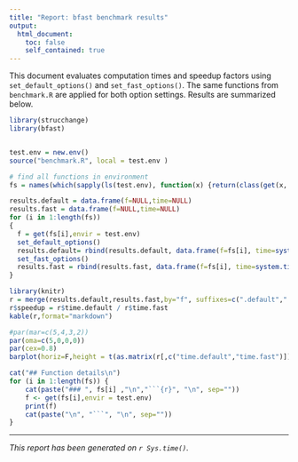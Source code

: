 ```yaml
---
title: "Report: bfast benchmark results"
output:
  html_document:
    toc: false
    self_contained: true
---
```


This document evaluates computation times and speedup factors using `set_default_options()` and `set_fast_options()`. The same functions from `benchmark.R` are applied for both option settings. Results are summarized below.


```r
library(strucchange)
library(bfast)


test.env = new.env()
source("benchmark.R", local = test.env )

# find all functions in environment
fs = names(which(sapply(ls(test.env), function(x) {return(class(get(x, envir = test.env)))}) == "function"))

results.default = data.frame(f=NULL,time=NULL)
results.fast = data.frame(f=NULL,time=NULL)
for (i in 1:length(fs))
{
  f = get(fs[i],envir = test.env)
  set_default_options()
  results.default= rbind(results.default, data.frame(f=fs[i], time=system.time(f())[3], row.names = NULL))
  set_fast_options()
  results.fast = rbind(results.fast, data.frame(f=fs[i], time=system.time(f())[3], row.names = NULL))
}
```

```r
library(knitr)
r = merge(results.default,results.fast,by="f", suffixes=c(".default",".fast"))
r$speedup = r$time.default / r$time.fast
kable(r,format="markdown")
```


```r
#par(mar=c(5,4,3,2))
par(oma=c(5,0,0,0))
par(cex=0.8)
barplot(horiz=F,height = t(as.matrix(r[,c("time.default","time.fast")])), beside = T, names.arg = r$f, ylab="Computation time (seconds)", legend.text=c("set_default_options()", "set_fast_options()"), las=3, args.legend=list(x="topleft"))
```


```r
cat("## Function details\n")
for (i in 1:length(fs)) {
    cat(paste("### ", fs[i] ,"\n","```{r}", "\n", sep=""))
    f <- get(fs[i],envir = test.env)
    print(f)
    cat(paste("\n", "```", "\n", sep=""))
}
```

---


_This report has been generated on `r Sys.time()`._



